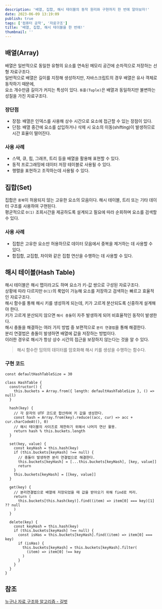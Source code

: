 ```yaml
---
description: '배열, 집합, 해시 테이블의 동작 원리와 구현까지 한 번에 알아보자!'
date: 2023-06-09 13:19:09
publish: true
tags: ['컴퓨터 공학', '자료구조']
title: '배열, 집합, 해시 테이블을 한 번에!'
thumbnail: ''
---
```


## 배열(Array)

배열은 일반적으로 동일한 유형의 요소를 연속된 메모리 공간에 순차적으로 저장하는 선형 자료구조다.  
일반적으로 배열은 길이를 지정해 생성하지만, 자바스크립트의 경우 배열은 유사 객체로 동작하기 때문에,  
요소 개수만큼 길이가 커지는 특성이 있다. `튜플(Tuple)`은 배열과 동일하지만 불변하는 성질을 가진 자료구조다.

### 장단점

- 장점: 배열은 인덱스를 사용해 상수 시간으로 요소에 접근할 수 있는 장점이 있다.
- 단점: 배열 중간에 요소를 삽입하거나 삭제 시 요소의 이동(shifting)이 발생하므로 시간 효율이 떨어진다.

### 사용 사례

- 스택, 큐, 힙, 그래프, 트리 등을 배열을 활용해 표현할 수 있다.
- 동적 프로그래밍에 데이터 저장 테이블로 사용될 수 있다.
- 행렬을 표현하고 조작하는데 사용될 수 있다.

<Space />

## 집합(Set)

집합은 `중복`이 허용되지 않는 고유한 요소의 모음이다. 해시 테이블, 트리 또는 기타 데이터 구조를 사용하여 구현된다.  
평균적으로 `O(1)` 조회시간을 제공하도록 설계되고 필요에 따라 순회하며 요소를 검색할 수 있다.

### 사용 사례

- 집합은 고유한 요소만 허용하므로 데이터 모음에서 중복을 제거하는 데 사용할 수 있다.
- 합집합, 교집합, 차이와 같은 집합 연산을 수행하는 데 사용할 수 있다.

<Space />

## 해시 테이블(Hash Table)

해시 테이블은 해시 맵이라고도 하며 요소가 키-값 쌍으로 구성된 자료구조다.  
상황에 따라 다르지만 `O(1)`의 룩업이 가능해 요소를 저장하고 검색하는 빠르고 효율적인 자료구조다.  
해시 함수를 통해 해시 키를 생성하게 되는데, 키가 고르게 분산되도록 신중하게 설계해야 한다.  
키가 고르게 분산되지 않으면 `해시 충돌`이 자주 발생하게 되어 비효율적인 동작이 발생한다.  
해시 충돌을 해결하는 여러 가지 방법 중 보편적으로 `분리 연결법`을 통해 해결한다.  
분리 연결법은 충돌이 발생하면 배열에 값을 저장하는 방법이다.  
이러한 경우로 해시가 항상 상수 시간의 접근을 보장하지 않는다는 것을 알 수 있다.

> 해시 함수란 임의의 데이터를 암호화해 해시 키를 생성을 수행하는 함수다.

### 구현 코드

```tsx
const defaultHashTableSize = 30

class HashTable {
  constructor() {
    this.buckets = Array.from({ length: defaultHashTableSize }, () => null)
  }

  hash(key) {
    // 각 문자의 UTF 코드로 합산하여 키 값을 생성한다.
    const hash = Array.from(key).reduce((acc, cur) => acc + cur.charCodeAt(), 0)
    // 해시 테이블의 사이즈로 제한하기 위해서 나머지 연산 활용.
    return hash % this.buckets.length
  }

  set(key, value) {
    const keyHash = this.hash(key)
    if (this.buckets[keyHash] !== null) {
      // 충돌이 발생하면 분리 연결법으로 해결한다.
      this.buckets[keyHash] = [...this.buckets[keyHash], [key, value]]
      return
    }
    this.buckets[keyHash] = [[key, value]]
  }

  get(key) {
    // 분리연결법으로 배열에 저장되었을 때 값을 받아오기 위해 find로 처리.
    return (
      this.buckets[this.hash(key)].find((item) => item[0] === key)[1] ?? null
    )
  }

  delete(key) {
    const keyHash = this.hash(key)
    if (this.buckets[keyHash] !== null) {
      const isHas = this.buckets[keyHash].find((item) => item[0] === key)
      if (isHas) {
        this.buckets[keyHash] = this.buckets[keyHash].filter(
          (item) => item[0] !== key
        )
      }
    }
  }
}
```

<Space />

## 참조

[누구나 자료 구조와 알고리즘 - 길벗](https://product.kyobobook.co.kr/detail/S000001834743)
